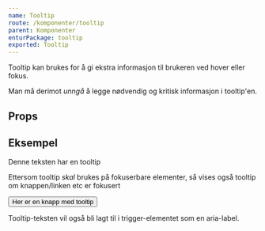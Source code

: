 ```yaml
---
name: Tooltip
route: /komponenter/tooltip
parent: Komponenter
enturPackage: tooltip
exported: Tooltip
---
```



<PageHeader>
  Tooltip kan brukes for å gi ekstra informasjon til brukeren ved hover eller
  fokus.
</PageHeader>

Man må derimot _unngå_ å legge nødvendig og kritisk informasjon i tooltip'en.

## Props

<Props of={Tooltip} />

## Eksempel

<Playground>
  <Tooltip content="Her er tooltipen" placement="top">
    Denne teksten har en tooltip
  </Tooltip>
</Playground>

Ettersom tooltip _skal_ brukes på fokuserbare elementer, så vises også tooltip om knappen/linken etc er fokusert

<Playground>
  <Tooltip content="Tooltip til knappen" placement="top">
    <Button>Her er en knapp med tooltip</Button>
  </Tooltip>
</Playground>

Tooltip-teksten vil også bli lagt til i trigger-elementet som en aria-label.
